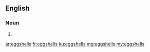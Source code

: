 ==English==

===Noun===
{{head|en|plural}}

# {{plural of|eggshell|lang=en|nocat=1}}

[[ar:eggshells]]
[[fr:eggshells]]
[[ku:eggshells]]
[[mg:eggshells]]
[[my:eggshells]]